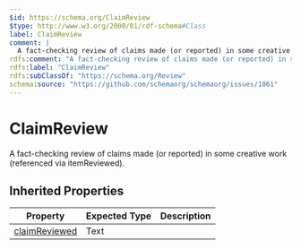 ```yaml
---
$id: https://schema.org/ClaimReview
$type: http://www.w3.org/2000/01/rdf-schema#Class
label: ClaimReview
comment: |
  A fact-checking review of claims made (or reported) in some creative work (referenced via itemReviewed).
rdfs:comment: "A fact-checking review of claims made (or reported) in some creative work (referenced via itemReviewed)."
rdfs:label: "ClaimReview"
rdfs:subClassOf: "https://schema.org/Review"
schema:source: "https://github.com/schemaorg/schemaorg/issues/1061"
---
```


# ClaimReview

A fact-checking review of claims made (or reported) in some creative work (referenced via itemReviewed).

## Inherited Properties

| Property | Expected Type | Description |
| --- | --- | --- |
| [claimReviewed](https://schema.org/claimReviewed) | Text |  |
